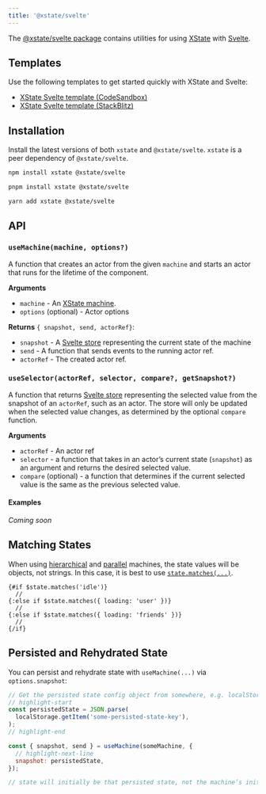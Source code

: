 ```yaml
---
title: '@xstate/svelte'
---
```


The [@xstate/svelte package](https://github.com/statelyai/xstate/tree/main/packages/xstate-svelte) contains utilities for using [XState](https://github.com/statelyai/xstate) with [Svelte](https://github.com/sveltejs/svelte).

## Templates

Use the following templates to get started quickly with XState and Svelte:

- [XState Svelte template (CodeSandbox)](https://codesandbox.io/p/devbox/github/statelyai/xstate/tree/main/templates/svelte-ts)
- [XState Svelte template (StackBlitz)](https://stackblitz.com/github/statelyai/xstate/tree/main/templates/svelte-ts?file=%2Fsrc%2FfeedbackMachine.ts)


## Installation

Install the latest versions of both `xstate` and `@xstate/svelte`. `xstate` is a peer dependency of `@xstate/svelte`.

<Tabs>
<TabItem value="npm" label="npm">

```bash
npm install xstate @xstate/svelte
```

</TabItem>

<TabItem value="pnpm" label="pnpm">

```bash
pnpm install xstate @xstate/svelte
```

</TabItem>

<TabItem value="yarn" label="yarn">

```bash
yarn add xstate @xstate/svelte
```

</TabItem>
</Tabs>

## API

### `useMachine(machine, options?)`

A function that creates an actor from the given `machine` and starts an actor that runs for the lifetime of the component.

**Arguments**

- `machine` - An [XState machine](machines.mdx).
- `options` (optional) - Actor options

**Returns** `{ snapshot, send, actorRef}`:

- `snapshot` - A [Svelte store](https://svelte.dev/docs#svelte_store) representing the current state of the machine
- `send` - A function that sends events to the running actor ref.
- `actorRef` - The created actor ref.

### `useSelector(actorRef, selector, compare?, getSnapshot?)`

A function that returns [Svelte store](https://svelte.dev/docs#svelte_store) representing the selected value from the snapshot of an `actorRef`, such as an actor. The store will only be updated when the selected value changes, as determined by the optional `compare` function.

**Arguments**

- `actorRef` - An actor ref
- `selector` - a function that takes in an actor’s current state (`snapshot`) as an argument and returns the desired selected value.
- `compare` (optional) - a function that determines if the current selected value is the same as the previous selected value.

#### Examples

_Coming soon_

## Matching States

When using [hierarchical](https://xstate.js.org/docs/guides/hierarchical.html) and [parallel](https://xstate.js.org/docs/guides/parallel.html) machines, the state values will be objects, not strings. In this case, it is best to use [`state.matches(...)`](https://xstate.js.org/docs/guides/states.html#state-methods-and-properties).

```svelte
{#if $state.matches('idle')}
  //
{:else if $state.matches({ loading: 'user' })}
  //
{:else if $state.matches({ loading: 'friends' })}
  //
{/if}
```

## Persisted and Rehydrated State

You can persist and rehydrate state with `useMachine(...)` via `options.snapshot`:

```js
// Get the persisted state config object from somewhere, e.g. localStorage
// highlight-start
const persistedState = JSON.parse(
  localStorage.getItem('some-persisted-state-key'),
);
// highlight-end

const { snapshot, send } = useMachine(someMachine, {
  // highlight-next-line
  snapshot: persistedState,
});

// state will initially be that persisted state, not the machine’s initialState
```

